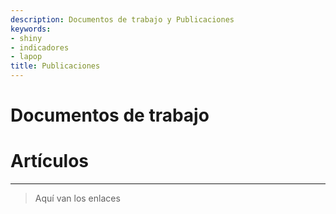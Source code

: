 ```yaml
---
description: Documentos de trabajo y Publicaciones 
keywords:
- shiny
- indicadores
- lapop
title: Publicaciones
---
```


# Documentos de trabajo

# Artículos



---

> Aquí van los enlaces